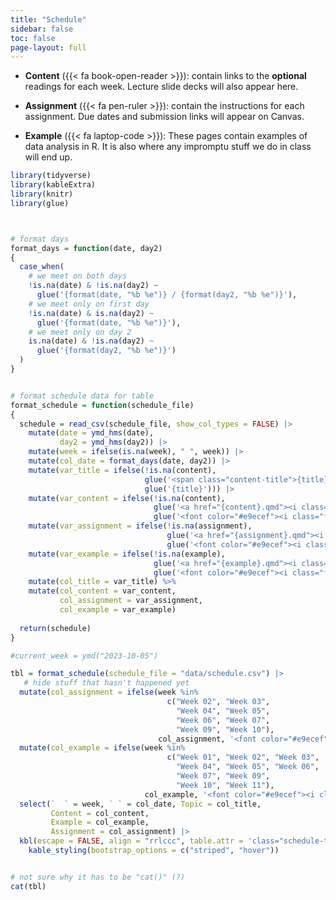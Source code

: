 ```yaml
---
title: "Schedule"
sidebar: false
toc: false
page-layout: full
---
```




- **Content** ({{< fa book-open-reader >}}): contain links to the **optional** readings for each week. Lecture slide decks will also appear here. 

- **Assignment** ({{< fa pen-ruler >}}): contain the instructions for each assignment. Due dates and submission links will appear on Canvas.

- **Example** ({{< fa laptop-code >}}): These pages contain examples of data analysis in R. It is also where any impromptu stuff we do in class will end up.  


```r
library(tidyverse)
library(kableExtra)
library(knitr)
library(glue)



# format days
format_days = function(date, day2) 
{
  case_when(
    # we meet on both days
    !is.na(date) & !is.na(day2) ~
      glue('{format(date, "%b %e")} / {format(day2, "%b %e")}'),
    # we meet only on first day
    !is.na(date) & is.na(day2) ~
      glue('{format(date, "%b %e")}'),
    # we meet only on day 2
    is.na(date) & !is.na(day2) ~
      glue('{format(day2, "%b %e")}')
  )
}


# format schedule data for table
format_schedule = function(schedule_file)
{
  schedule = read_csv(schedule_file, show_col_types = FALSE) |> 
    mutate(date = ymd_hms(date),
           day2 = ymd_hms(day2)) |> 
    mutate(week = ifelse(is.na(week), " ", week)) |> 
    mutate(col_date = format_days(date, day2)) |> 
    mutate(var_title = ifelse(!is.na(content),
                              glue('<span class="content-title">{title}</span>'),
                              glue('{title}'))) |> 
    mutate(var_content = ifelse(!is.na(content),
                                glue('<a href="{content}.qmd"><i class="fa-solid fa-book-open-reader fa-lg"></i></a>'),
                                glue('<font color="#e9ecef"><i class="fa-solid fa-book-open-reader fa-lg"></i></font>'))) |> 
    mutate(var_assignment = ifelse(!is.na(assignment),
                                   glue('<a href="{assignment}.qmd"><i class="fa-solid fa-pen-ruler fa-lg"></i></a>'),
                                   glue('<font color="#e9ecef"><i class="fa-solid fa-pen-ruler fa-lg"></i></font>'))) |> 
    mutate(var_example = ifelse(!is.na(example),
                                glue('<a href="{example}.qmd"><i class="fa-solid fa-laptop-code fa-lg"></i></a>'),
                                glue('<font color="#e9ecef"><i class="fa-solid fa-laptop-code fa-lg"></i></font>'))) |> 
    mutate(col_title = var_title) %>%
    mutate(col_content = var_content,
           col_assignment = var_assignment,
           col_example = var_example)
  
  return(schedule)
}
```




```r

#current_week = ymd("2023-10-05")

tbl = format_schedule(schedule_file = "data/schedule.csv") |> 
   # hide stuff that hasn't happened yet
  mutate(col_assignment = ifelse(week %in% 
                                   c("Week 02", "Week 03",
                                     "Week 04", "Week 05",
                                     "Week 06", "Week 07",
                                     "Week 09", "Week 10"), 
                                 col_assignment, '<font color="#e9ecef"><i class="fa-solid fa-pen-ruler fa-lg"></i></font>')) |> 
  mutate(col_example = ifelse(week %in% 
                                   c("Week 01", "Week 02", "Week 03",
                                     "Week 04", "Week 05", "Week 06",
                                     "Week 07", "Week 09",
                                     "Week 10", "Week 11"), 
                              col_example, '<font color="#e9ecef"><i class="fa-solid fa-pen-ruler fa-lg"></i></font>')) |> 
  select(`  ` = week, ` ` = col_date, Topic = col_title, 
         Content = col_content, 
         Example = col_example,
         Assignment = col_assignment) |> 
  kbl(escape = FALSE, align = "rrlccc", table.attr = 'class="schedule-table"')%>% 
    kable_styling(bootstrap_options = c("striped", "hover")) 


# not sure why it has to be "cat()" (?)
cat(tbl)
```

